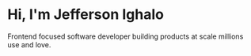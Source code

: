 # Hi, I'm Jefferson Ighalo

Frontend focused software developer building products at scale millions use and love. 
